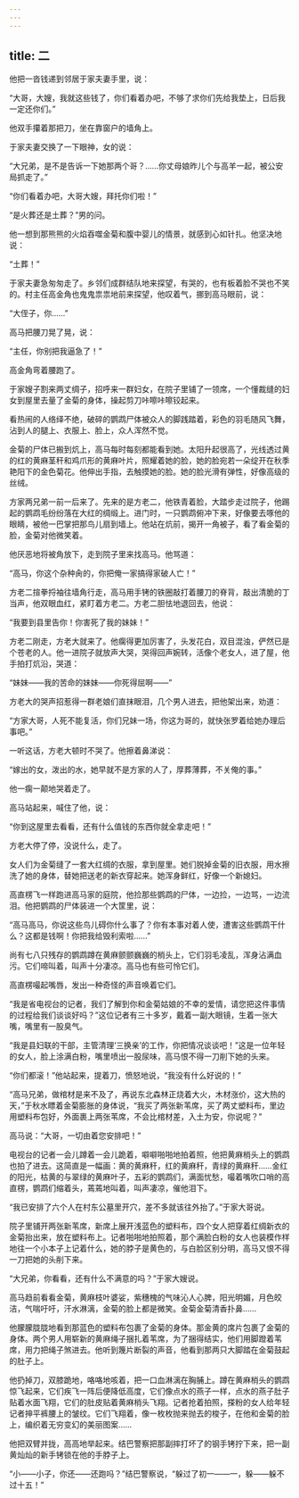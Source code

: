 ```yaml
---
---
---
```

title: 二
---




他把一沓钱递到邻居于家夫妻手里，说：

“大哥，大嫂，我就这些钱了，你们看着办吧，不够了求你们先给我垫上，日后我一定还你们。”

他双手攥着那把刀，坐在靠窗户的墙角上。

于家夫妻交换了一下眼神，女的说：

“大兄弟，是不是告诉一下她那两个哥？……你丈母娘昨儿个与高羊一起，被公安局抓走了。”

“你们看着办吧，大哥大嫂，拜托你们啦！”

“是火葬还是土葬？”男的问。

他一想到那熊熊的火焰吞噬金菊和腹中婴儿的情景，就感到心如针扎。他坚决地说：

“土葬！”

于家夫妻急匆匆走了。乡邻们成群结队地来探望，有哭的，也有板着脸不哭也不笑的。村主任高金角也鬼鬼祟祟地前来探望，他叹着气，挪到高马眼前，说：

“大侄子，你……”

高马把腰刀晃了晃，说：

“主任，你别把我逼急了！”

高金角弯着腰跑了。

于家嫂子割来两丈绸子，招呼来一群妇女，在院子里铺了一领席，一个懂裁缝的妇女到屋里去量了金菊的身体，操起剪刀咔嚓咔嚓铰起来。

看热闹的人络绎不绝，破碎的鹦鹉尸体被众人的脚践踏着，彩色的羽毛随风飞舞，沾到人的腿上、衣服上、脸上，众人浑然不觉。

金菊的尸体已搬到炕上，高马每时每刻都能看到她。太阳升起很高了，光线透过黄的红的黄麻茎秆和鸡爪形的黄麻叶片，照耀着她的脸，她的脸宛若一朵绽开在秋季艳阳下的金色菊花。他伸出手指，去触摸她的脸。她的脸光滑有弹性，好像高级的丝绒。

方家两兄弟一前一后来了。先来的是方老二，他铁青着脸，大踏步走过院子，他踢起的鹦鹉毛纷纷落在大红的绸缎上。进门时，一只鹦鹉俯冲下来，好像要去啄他的眼睛，被他一巴掌把那鸟儿扇到墙上。他站在炕前，揭开一角被子，看了看金菊的脸，金菊对他微笑着。

他厌恶地将被角放下，走到院子里来找高马。他骂道：

“高马，你这个杂种肏的，你把俺一家搞得家破人亡！”

方老二揎拳捋袖往墙角行走，高马用手铐的铁圈敲打着腰刀的脊背，敲出清脆的丁当声，他双眼血红，紧盯着方老二。方老二胆怯地退回去，他说：

“我要到县里告你！你害死了我的妹妹！”

方老二刚走，方老大就来了。他瘸得更加厉害了，头发花白，双目混浊，俨然已是个苍老的人。他一进院子就放声大哭，哭得回声婉转，活像个老女人，进了屋，他手拍打炕沿，哭道：

“妹妹——我的苦命的妹妹——你死得屈啊——”

方老大的哭声招惹得一群老娘们直抹眼泪，几个男人进去，把他架出来，劝道：

“方家大哥，人死不能复活，你们兄妹一场，你这为哥的，就快张罗着给她办理后事吧。”

一听这话，方老大顿时不哭了。他擦着鼻涕说：

“嫁出的女，泼出的水，她早就不是方家的人了，厚葬薄葬，不关俺的事。”

他一瘸一颠地哭着走了。

高马站起来，喊住了他，说：

“你到这屋里去看看，还有什么值钱的东西你就全拿走吧！”

方老大停了停，没说什么，走了。

女人们为金菊缝了一套大红绸的衣服，拿到屋里。她们脱掉金菊的旧衣服，用水擦洗了她的身体，替她把送老的新衣穿起来。她浑身鲜红，好像一个新媳妇。

高直楞飞一样跑进高马家的庭院，他捡那些鹦鹉的尸体，一边捡，一边骂，一边流泪。他把鹦鹉的尸体装进一个大筐里，说：

“高马高马，你说这些鸟儿碍你什么事了？你有本事对着人使，遭害这些鹦鹉干什么？这都是钱啊！你把我给毁利索啦……”

尚有七八只残存的鹦鹉蹲在黄麻颤颤巍巍的梢头上，它们羽毛凌乱，浑身沾满血污。它们啼叫着，叫声十分凄凉。高马也有些可怜它们。

高直楞嘬起嘴唇，发出一种奇怪的声音唤着它们。

“我是省电视台的记者，我们了解到你和金菊姑娘的不幸的爱情，请您把这件事情的过程给我们谈谈好吗？”这位记者有三十多岁，戴着一副大眼镜，生着一张大嘴，嘴里有一股臭气。

“我是县妇联的干部，主管清理‘三换亲’的工作，你把情况谈谈吧！”这是一位年轻的女人，脸上涂满白粉，嘴里喷出一股尿味，高马恨不得一刀削下她的头来。

“你们都滚！”他站起来，提着刀，愤怒地说，“我没有什么好说的！”

“高马兄弟，做棺材是来不及了，再说东北森林正烧着大火，木材涨价，这大热的天，”于秋水瞟着金菊膨胀的身体说，“我买了两张新苇席，买了两丈塑料布，里边用塑料布包好，外面裹上两张苇席，不会比棺材差，入土为安，你说呢？”

高马说：“大哥，一切由着您安排吧！”

电视台的记者一会儿蹲着一会儿跪着，噼噼啪啪地拍着照，他把黄麻梢头上的鹦鹉也拍了进去。这简直是一幅画：黄的黄麻秆，红的黄麻秆，青绿的黄麻秆……金红的阳光，枯黄的与翠绿的黄麻叶子，五彩的鹦鹉们，满面忧愁，嘬着嘴吹口哨的高直楞，鹦鹉们缩着头，蔫蔫地叫着，叫声凄凉，催他泪下。

“我已安排了六个人在村东公墓里开穴，差不多就该往外抬了。”于家大哥说。

院子里铺开两张新苇席，新席上展开浅蓝色的塑料布，四个女人把穿着红绸新衣的金菊抬出来，放在塑料布上。记者啪啪地拍照着，那个满脸白粉的女人也装模作样地往一个小本子上记着什么，她的脖子是黄色的，与白脸区别分明，高马又恨不得一刀把她的头削下来。

“大兄弟，你看看，还有什么不满意的吗？”于家大嫂说。

高马趋前看看金菊，黄麻枝叶婆娑，紫穗槐的气味沁人心脾，阳光明媚，月色皎洁，气喘吁吁，汗水淋漓，金菊的脸上都是微笑。金菊金菊清香扑鼻……

他朦朦胧胧地看到那蓝色的塑料布包裹了金菊的身体。那金黄的席片包裹了金菊的身体。两个男人用崭新的黄麻绳子捆扎着苇席，为了捆得结实，他们用脚蹬着苇席，用力把绳子煞进去。他听到篾片断裂的声音，他看到那两只大脚踏在金菊鼓起的肚子上。

他扔掉刀，双膝跪地，咯咯地咳着，把一口血淋漓在胸脯上。蹲在黄麻梢头的鹦鹉惊飞起来，它们疾飞一阵后便降低高度，它们像点水的燕子一样，点水的燕子肚子贴着水面飞翔，它们的肚皮贴着黄麻梢头飞翔。记者抢着拍照，搽粉的女人给年轻记者抻平裤腰上的皱纹。它们飞翔着，像一枚枚抛来抛去的梭子，在他和金菊的脸上，编织着无穷变幻的美丽图案……

他把双臂并拢，高高地举起来。结巴警察把那副摔打坏了的钢手铐拧下来，把一副黄灿灿的新手铐锁在他的手脖子上。

“小——小子，你还——还跑吗？”结巴警察说，“躲过了初一——一，躲——躲不过十五！”